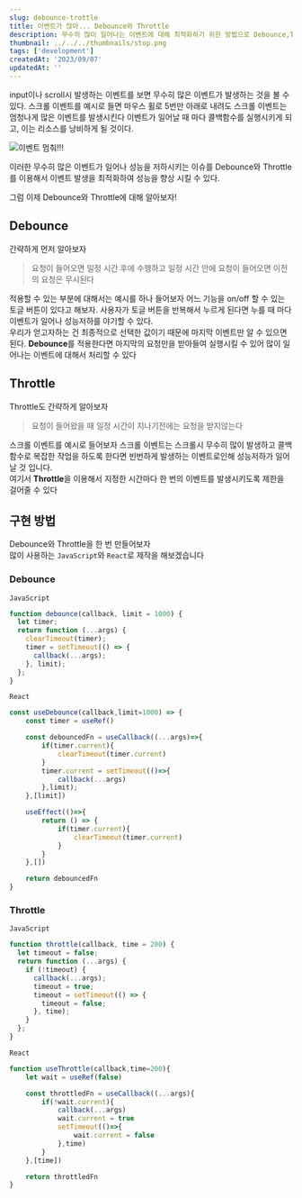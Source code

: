```yaml
---
slug: debounce-trottle
title: 이벤트가 많아... Debounce와 Throttle
description: 무수히 많이 일어나는 이벤트에 대해 최적화하기 위한 방법으로 Debounce,Throttle에 대해 설명합니다.
thumbnail: ../../../thumbnails/stop.png
tags: ['development']
createdAt: '2023/09/07'
updatedAt: ''
---
```


input이나 scroll시 발생하는 이벤트를 보면 무수히 많은 이벤트가 발생하는 것을 볼 수 있다.
스크롤 이벤트를 예시로 들면 마우스 휠로 5번만 아래로 내려도 스크롤 이벤트는 엄청나게 많은 이벤트를 발생시킨다
이벤트가 일어날 때 마다 콜백함수를 실행시키게 되고, 이는 리소스를 낭비하게 될 것이다.

![이벤트 멈춰!!!](./stopPerson.png)

이러한 무수히 많은 이벤트가 일어나 성능을 저하시키는 이슈를 Debounce와 Throttle를 이용해서 이벤트 발생을 최적화하여 성능을 향상 시킬 수 있다.

그럼 이제 Debounce와 Throttle에 대해 알아보자!

## Debounce

간략하게 먼저 알아보자

> 요청이 들어오면 일정 시간 후에 수행하고 일정 시간 안에 요청이 들어오면 이전의 요청은 무시된다

적용할 수 있는 부분에 대해서는 예시를 하나 들어보자
어느 기능을 on/off 할 수 있는 토글 버튼이 있다고 해보자. 사용자가 토글 버튼을 반복해서 누르게 된다면 누를 때 마다 이벤트가 일어나 성능저하를 야기할 수 있다.<br/>
우리가 얻고자하는 건 최종적으로 선택한 값이기 때문에 마지막 이벤트만 알 수 있으면 된다.
**Debounce**를 적용한다면 마지막의 요청만을 받아들여 실행시킬 수 있어 많이 일어나는 이벤트에 대해서 처리할 수 있다

## Throttle

Throttle도 간략하게 알아보자

> 요청이 들어왔을 때 일정 시간이 지나기전에는 요청을 받지않는다

스크롤 이벤트를 예시로 들어보자
스크롤 이벤트는 스크롤시 무수히 많이 발생하고 콜백함수로 복잡한 작업을 하도록 한다면
빈번하게 발생하는 이벤트로인해 성능저하가 일어날 것 입니다.<br/>
여기서 **Throttle**을 이용해서 지정한 시간마다 한 번의 이벤트를 발생시키도록 제한을 걸어줄 수 있다

## 구현 방법

Debounce와 Throttle을 한 번 만들어보자<br/>
많이 사용하는 `JavaScript`와 `React`로 제작을 해보겠습니다

### Debounce

`JavaScript`

```js
function debounce(callback, limit = 1000) {
  let timer;
  return function (...args) {
    clearTimeout(timer);
    timer = setTimeout(() => {
      callback(...args);
    }, limit);
  };
}
```

`React`

```jsx
const useDebounce(callback,limit=1000) => {
    const timer = useRef()

    const debouncedFn = useCallback((...args)=>{
        if(timer.current){
            clearTimeout(timer.current)
        }
        timer.current = setTimeout(()=>{
            callback(...args)
        },limit);
    },[limit])

    useEffect(()=>{
        return () => {
            if(timer.current){
                clearTimeout(timer.current)
            }
        }
    },[])

    return debouncedFn
}
```

### Throttle

`JavaScript`

```js
function throttle(callback, time = 200) {
  let timeout = false;
  return function (...args) {
    if (!timeout) {
      callback(...args);
      timeout = true;
      timeout = setTimeout(() => {
        timeout = false;
      }, time);
    }
  };
}
```

`React`

```jsx
function useThrottle(callback,time=200){
    let wait = useRef(false)

    const throttledFn = useCallback((...args){
        if(!wait.current){
            callback(...args)
            wait.current = true
            setTimeout(()=>{
                wait.current = false
            },time)
        }
    },[time])

    return throttledFn
}
```
